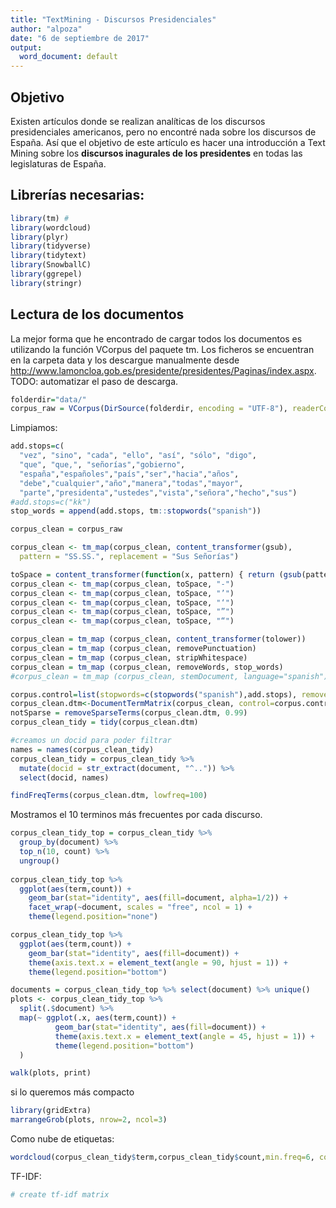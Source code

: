 ```yaml
---
title: "TextMining - Discursos Presidenciales"
author: "alpoza"
date: "6 de septiembre de 2017"
output:
  word_document: default
---
```


## Objetivo
Existen artículos donde se realizan analíticas de los discursos presidenciales americanos, pero no encontré nada sobre los discursos de España. Así que el objetivo de este artículo es hacer una introducción a Text Mining sobre los **discursos inagurales de los presidentes** en todas las legislaturas de España.

## Librerías necesarias:
```r
library(tm) #
library(wordcloud)
library(plyr)
library(tidyverse)
library(tidytext)
library(SnowballC)
library(ggrepel)
library(stringr)
```


## Lectura de los documentos
La mejor forma que he encontrado de cargar todos los documentos es utilizando la función VCorpus del paquete tm. Los ficheros se encuentran en la carpeta data y los descargue manualmente desde <http://www.lamoncloa.gob.es/presidente/presidentes/Paginas/index.aspx>.
TODO: automatizar el paso de descarga.
```r
folderdir="data/"
corpus_raw = VCorpus(DirSource(folderdir, encoding = "UTF-8"), readerControl=list(reader=readPlain,language="es"))
```

Limpiamos:
```r
add.stops=c(
  "vez", "sino", "cada", "ello", "así", "sólo", "digo", 
  "que", "que,", "señorías","gobierno",
  "españa","españoles","país","ser","hacia","años",
  "debe","cualquier","año","manera","todas","mayor",
  "parte","presidenta","ustedes","vista","señora","hecho","sus")
#add.stops=c("kk")
stop_words = append(add.stops, tm::stopwords("spanish"))

corpus_clean = corpus_raw

corpus_clean <- tm_map(corpus_clean, content_transformer(gsub),
  pattern = "SS.SS.", replacement = "Sus Señorías")

toSpace = content_transformer(function(x, pattern) { return (gsub(pattern, " ", x))})
corpus_clean <- tm_map(corpus_clean, toSpace, "-")
corpus_clean <- tm_map(corpus_clean, toSpace, "’")
corpus_clean <- tm_map(corpus_clean, toSpace, "‘")
corpus_clean <- tm_map(corpus_clean, toSpace, "”")
corpus_clean <- tm_map(corpus_clean, toSpace, "“")

corpus_clean = tm_map (corpus_clean, content_transformer(tolower))
corpus_clean = tm_map (corpus_clean, removePunctuation)
corpus_clean = tm_map (corpus_clean, stripWhitespace)
corpus_clean = tm_map (corpus_clean, removeWords, stop_words)
#corpus_clean = tm_map (corpus_clean, stemDocument, language="spanish")

corpus.control=list(stopwords=c(stopwords("spanish"),add.stops), removeNumbers=FALSE, removePunctuation=FALSE) #, tokenize=my_tokenizer
corpus_clean.dtm<-DocumentTermMatrix(corpus_clean, control=corpus.control)
notSparse = removeSparseTerms(corpus_clean.dtm, 0.99)
corpus_clean_tidy = tidy(corpus_clean.dtm)

#creamos un docid para poder filtrar
names = names(corpus_clean_tidy)
corpus_clean_tidy = corpus_clean_tidy %>% 
  mutate(docid = str_extract(document, "^..")) %>% 
  select(docid, names)

findFreqTerms(corpus_clean.dtm, lowfreq=100)

```

Mostramos el 10 terminos más frecuentes por cada discurso.
```r
corpus_clean_tidy_top = corpus_clean_tidy %>% 
  group_by(document) %>% 
  top_n(10, count) %>% 
  ungroup() 
  
corpus_clean_tidy_top %>% 
  ggplot(aes(term,count)) + 
    geom_bar(stat="identity", aes(fill=document, alpha=1/2)) + 
    facet_wrap(~document, scales = "free", ncol = 1) + 
    theme(legend.position="none")
```
```r
corpus_clean_tidy_top %>% 
  ggplot(aes(term,count)) + 
    geom_bar(stat="identity", aes(fill=document)) + 
    theme(axis.text.x = element_text(angle = 90, hjust = 1)) +
    theme(legend.position="bottom") 
```

```r
documents = corpus_clean_tidy_top %>% select(document) %>% unique()
plots <- corpus_clean_tidy_top %>%
  split(.$document) %>%
  map(~ ggplot(.x, aes(term,count)) + 
          geom_bar(stat="identity", aes(fill=document)) + 
          theme(axis.text.x = element_text(angle = 45, hjust = 1)) +
          theme(legend.position="bottom")
  )

walk(plots, print)
```

si lo queremos más compacto
```r
library(gridExtra)
marrangeGrob(plots, nrow=2, ncol=3)
```

Como nube de etiquetas:
```r
wordcloud(corpus_clean_tidy$term,corpus_clean_tidy$count,min.freq=6, colors=brewer.pal(6,"Dark2"))

```

TF-IDF:
```r
# create tf-idf matrix

```


